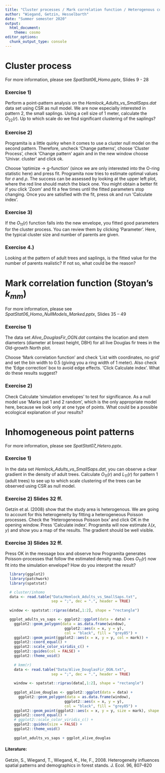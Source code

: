 ```yaml
---
title: "Cluster processes / Mark correlation function / Heterogenous conditions"
author: "Wiegand, Getzin, Hesselbarth"
date: "Summer semester 2020"
output: 
  html_document:
    theme: cosmo
editor_options: 
  chunk_output_type: console
---
```


# Cluster process
For more information, please see _SpatStat06_Homo.pptx_, Slides 9 - 28

### Exercise 1)
Perform a point-pattern analysis on the _Hemlock_Adults_vs_SmallSaps.dat_ data set using CSR as null model. We are now especially interested in pattern 2, the small saplings. Using a cell size of 1 meter, calculate the $O_{22}(r)$. Up to which scale do we find significant clustering of the saplings?

### Exercise 2)
Programita is a little quirky when it comes to use a cluster null model on the second pattern. Therefore, uncheck 'Change patterns', choose 'Cluster Process', check 'Change pattern' again and in the new window choose 'Univar. cluster' and click ok.

Choose 'optimize -> g-function' (since we are only interested into the O-ring statistic here) and press fit. Programita now tries to estimate optimal values for $\sigma$ and $\rho$. The success can be assessed by looking at the upper left plot, where the red line should match the black one. You might obtain a better fit if you click 'Zoom' and fit a few times until the fitted parameters stop changing. Once you are satisfied with the fit, press ok and run 'Calculate index'.

### Exercise 3)
If the $O_{11}(r)$ function falls into the new envelope, you fitted good parameters for the cluster process. You can review them by clicking 'Parameter'. Here, the typical cluster size and number of parents are given.

### Exercise 4.)
Looking at the pattern of adult trees and saplings, is the fitted value for the number of parents realistic? If not so, what could be the reason?

# Mark correlation function (Stoyan's $k_{mm}$)

For more information, please see _SpatStat06_Homo_NullModels_Marked.pptx_, Slides 35 – 49

### Exercise 1)
The data set _Alive_DouglasFir_OGN.dat_ contains the location and stem diameters (diameter at breast height, DBH) for all live Douglas fir trees in the Old-growth North plot.

Choose 'Mark correlation function' and check 'List with coordinates, no grid' and set the bin width to 0.5 (giving you a ring width of 1 meter). Also check the 'Edge correction' box to avoid edge effects. 'Click Calculate index'. What do these results suggest?

### Exercise 2)
Check Calculate 'simulation envelopes' to test for significance. As a null model use 'Marks pat 1 and 2 random', which is the only appropriate model here, because we look only at one type of points. What could be a possible ecological explanation of your results?

# Inhomogeneous point patterns 

For more information, please see _SpatStat07_Hetero.pptx_.

### Exercise 1) 
In the data set _Hemlock_Adults_vs_SmallSaps.dat_, you can observe a clear gradient in the density of adult trees. Calculate $O_{11}(r)$ and $L_{11}(r)$ for pattern 1 (adult trees) to see up to which scale clustering of the trees can be observed using CSR as null model.

### Exercise 2) Slides 32 ff.
Getzin et al. (2008) show that the study area is heterogenous. We are going to account for this heterogeneity by fitting a heterogeneous Poisson processes. Check the 'Heterogeneous Poisson box' and click OK in the opening window. Press 'Calculate index'. Programita will now estimate $\lambda(x,y)$ and show you a map of the results. The gradient should be well visible.

### Exercise 3) Slides 32 ff.
Press OK in the message box and observe how Programita generates Poisson-processes that follow the estimated density map. Does $O_{11}(r)$ now fit into the simulation envelope? How do you interpret the result?

```r
  library(ggplot2)
  library(patchwork)
  library(spatstat)

  # cluster/inhomo
  data <- read.table("Data/Hemlock_Adults_vs_SmallSaps.txt", 
                     sep = ";", dec = ".", header = TRUE)
  
  window <- spatstat::ripras(data[,1:2], shape = "rectangle")

  ggplot_adults_vs_saps <- ggplot2::ggplot(data = data) +
    ggplot2::geom_polygon(data = as.data.frame(window),
                           ggplot2::aes(x = x, y = y),
                           col = "black", fill = "grey85") +
    ggplot2::geom_point(ggplot2::aes(x = x, y = y, col = mark)) + 
    ggplot2::coord_equal() + 
    ggplot2::scale_color_viridis_c() + 
    ggplot2::guides(col = FALSE) + 
    ggplot2::theme_void()
  
    # kmm(r)
    data <- read.table("Data/Alive_DouglasFir_OGN.txt", 
                     sep = ";", dec = ".", header = TRUE)
    
    window <- spatstat::ripras(data[,1:2], shape = "rectangle")
    
    ggplot_alive_douglas <- ggplot2::ggplot(data = data) +
      ggplot2::geom_polygon(data = as.data.frame(window),
                           ggplot2::aes(x = x, y = y),
                           col = "black", fill = "grey85") +
    ggplot2::geom_point(ggplot2::aes(x = x, y = y, size = mark), shape = 1) + 
    ggplot2::coord_equal() + 
    # ggplot2::scale_color_viridis_c() + 
    ggplot2::guides(size = FALSE) + 
    ggplot2::theme_void()
    
    ggplot_adults_vs_saps + ggplot_alive_douglas
```

#### Literature:

Getzin, S., Wiegand, T., Wiegand, K., He, F., 2008. Heterogeneity influences spatial patterns and demographics in forest stands. J. Ecol. 96, 807–820
